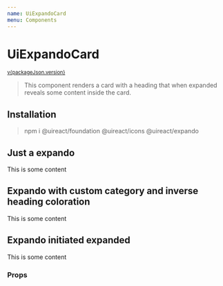 ```yaml
---
name: UiExpandoCard
menu: Components
---
```




# UiExpandoCard

<sup>
  <a href="https://github.com/inavac182/ui-react/blob/main/packages/expando/" target="_blank">
    v{packageJson.version}
  </a>
</sup>

> This component renders a card with a heading that when expanded reveals some content inside the card.

## Installation

> npm i @uireact/foundation @uireact/icons @uireact/expando

## Just a expando

<Playground>
  <UiExpandoCard expandLabel="Expand me" collapseLabel="Collapse me">
    <span>This is some content</span>
  </UiExpandoCard>
</Playground>

## Expando with custom category and inverse heading coloration

<Playground>
  <UiExpandoCard expandLabel="Expand me" collapseLabel="Collapse me" category="tertiary" headingInverseColoration>
    <span>This is some content</span>
  </UiExpandoCard>
</Playground>

## Expando initiated expanded

<Playground>
  <UiExpandoCard expandLabel="Expand me" collapseLabel="Collapse me" expanded>
    <span>This is some content</span>
  </UiExpandoCard>
</Playground>

### Props

<Props of={UiExpandoCard} />
